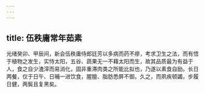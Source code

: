 ```yaml
---
---
---
```

title: 伍秩庸常年茹素
---



光绪癸卯、甲辰间，新会伍秩庸侍郎廷芳以多病而药不瘳，考求卫生之法，而有悟于植物之发生，实恃太阳，五谷、蔬果无一不藉太阳而生，故其品质最为有益于人，食之自少渣滓而易消化，固非重滞肉类之所能比拟也，乃遂以素食自励。长日两餐，仅于日午、日晡一进饮食，腥膻、脂肪悉屏不御。久之，而夙疾顿蠲，步履日健，两鬓且复黑矣。